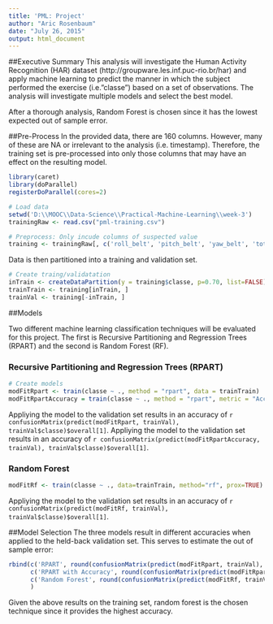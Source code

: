```yaml
---
title: 'PML: Project'
author: "Aric Rosenbaum"
date: "July 26, 2015"
output: html_document
---
```


##Executive Summary
This analysis will investigate the Human Activity Recognition (HAR) dataset (http://groupware.les.inf.puc-rio.br/har) and apply machine learning to predict the manner in which the subject performed the exercise (i.e."classe") based on a set of observations.  The analysis will investigate multiple models and select the best model.

After a thorough analysis, Random Forest is chosen since it has the lowest expected out of sample error.

##Pre-Process
In the provided data, there are 160 columns.  However, many of these are NA or irrelevant to the analysis (i.e. timestamp).  Therefore, the training set is pre-processed into only those columns that may have an effect on the resulting model.
```r
library(caret)
library(doParallel)
registerDoParallel(cores=2)

# Load data
setwd('D:\\MOOC\\Data-Science\\Practical-Machine-Learning\\week-3')
trainingRaw <- read.csv("pml-training.csv")

# Preprocess: Only incude columns of suspected value
training <- trainingRaw[, c('roll_belt', 'pitch_belt', 'yaw_belt', 'total_accel_belt', 'gyros_belt_x', 'gyros_belt_y', 'gyros_belt_z', 'accel_belt_x', 'accel_belt_y', 'accel_belt_z', 'magnet_belt_x', 'magnet_belt_y', 'magnet_belt_z', 'roll_arm', 'pitch_arm', 'yaw_arm', 'total_accel_arm', 'gyros_arm_x', 'gyros_arm_y', 'gyros_arm_z', 'accel_arm_x', 'accel_arm_y', 'accel_arm_z', 'magnet_arm_x', 'magnet_arm_y', 'magnet_arm_z', 'roll_dumbbell', 'pitch_dumbbell', 'yaw_dumbbell', 'total_accel_dumbbell', 'gyros_dumbbell_x', 'gyros_dumbbell_y', 'gyros_dumbbell_z', 'accel_dumbbell_x', 'accel_dumbbell_y', 'accel_dumbbell_z', 'magnet_dumbbell_x', 'magnet_dumbbell_y', 'magnet_dumbbell_z', 'roll_forearm', 'pitch_forearm', 'yaw_forearm', 'total_accel_forearm', 'gyros_forearm_x', 'gyros_forearm_y', 'gyros_forearm_z', 'accel_forearm_x', 'accel_forearm_y', 'accel_forearm_z', 'magnet_forearm_x', 'magnet_forearm_y', 'magnet_forearm_z', 'classe')]
```

Data is then partitioned into a training and validation set.
```r
# Create traing/validatation
inTrain <- createDataPartition(y = training$classe, p=0.70, list=FALSE)
trainTrain <- training[inTrain, ]
trainVal <- training[-inTrain, ]
```

##Models

Two different machine learning classification techniques will be evaluated for this project.  The first is Recursive Partitioning and Regression Trees (RPART) and the second is Random Forest (RF).

###  Recursive Partitioning and Regression Trees (RPART)
```r
# Create models
modFitRpart <- train(classe ~ ., method = "rpart", data = trainTrain)
modFitRpartAccuracy = train(classe ~ ., method = "rpart", metric = "Accuracy", data = trainTrain)
```
Appliying the model to the validation set results in an accuracy of `r confusionMatrix(predict(modFitRpart, trainVal), trainVal$classe)$overall[1]`.  Appliying the model to the validation set results in an accuracy of `r confusionMatrix(predict(modFitRpartAccuracy, trainVal), trainVal$classe)$overall[1]`.

### Random Forest
```r
modFitRf <- train(classe ~ ., data=trainTrain, method="rf", prox=TRUE)
```

Appliying the model to the validation set results in an accuracy of `r confusionMatrix(predict(modFitRf, trainVal), trainVal$classe)$overall[1]`.

##Model Selection
The three models result in different accuracies when applied to the held-back validation set.  This serves to estimate the out of sample error:
```r
rbind(c('RPART', round(confusionMatrix(predict(modFitRpart, trainVal), trainVal$classe)$overall[1], 4)),
      c('RPART with Accuracy', round(confusionMatrix(predict(modFitRpartAccuracy, trainVal), trainVal$classe)$overall[1], 4)),
      c('Random Forest', round(confusionMatrix(predict(modFitRf, trainVal), trainVal$classe)$overall[1], 4))
      )
```

Given the above results on the training set, random forest is the chosen technique since it provides the highest accuracy.
